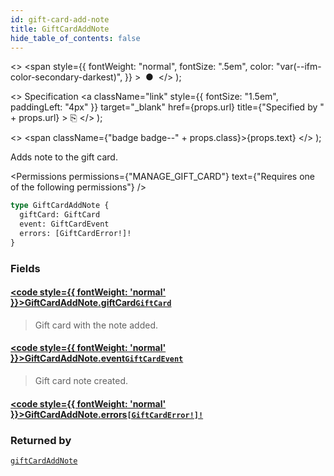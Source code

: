 ```yaml
---
id: gift-card-add-note
title: GiftCardAddNote
hide_table_of_contents: false
---
```


  <>
    <span
      style={{
        fontWeight: "normal",
        fontSize: ".5em",
        color: "var(--ifm-color-secondary-darkest)",
      }}
    >
      &nbsp;●&nbsp;
    </span>
  </>
);

  <>
    Specification
    <a
      className="link"
      style={{ fontSize: "1.5em", paddingLeft: "4px" }}
      target="\_blank"
      href={props.url}
      title={"Specified by " + props.url}
    >
      ⎘
    </a>
  </>
);

  <>
    <span className={"badge badge--" + props.class}>{props.text}</span>
  </>
);

Adds note to the gift card.

<Badge text="Added in Saleor 3.1" class="secondary margin-bottom--sm" />

<FeaturePreview />

<Permissions
  permissions={"MANAGE_GIFT_CARD"}
  text={"Requires one of the following permissions"}
/>

```graphql
type GiftCardAddNote {
  giftCard: GiftCard
  event: GiftCardEvent
  errors: [GiftCardError!]!
}
```

### Fields

#### [<code style={{ fontWeight: 'normal' }}>GiftCardAddNote.<b>giftCard</b></code>](#)<Bullet />[`GiftCard`](../../../api-reference/gift-cards/objects/gift-card) <Badge class="secondary" text="object"/>

> Gift card with the note added.

#### [<code style={{ fontWeight: 'normal' }}>GiftCardAddNote.<b>event</b></code>](#)<Bullet />[`GiftCardEvent`](../../../api-reference/miscellaneous/objects/gift-card-event) <Badge class="secondary" text="object"/>

> Gift card note created.

#### [<code style={{ fontWeight: 'normal' }}>GiftCardAddNote.<b>errors</b></code>](#)<Bullet />[`[GiftCardError!]!`](../../../api-reference/gift-cards/objects/gift-card-error) <Badge class="secondary" text="non-null"/> <Badge class="secondary" text="object"/>

>

### Returned by

[`giftCardAddNote`](../../../api-reference/gift-cards/mutations/gift-card-add-note) <Badge class="secondary" text="mutation"/>


